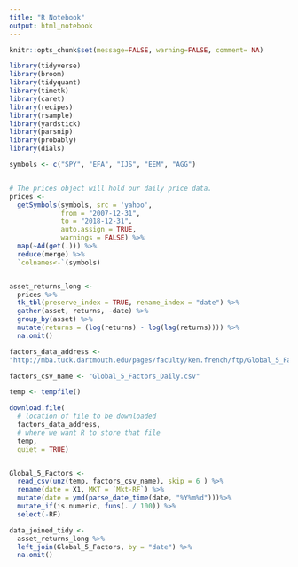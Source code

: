 ```yaml
---
title: "R Notebook"
output: html_notebook
---
```




```r

knitr::opts_chunk$set(message=FALSE, warning=FALSE, comment= NA)

library(tidyverse)
library(broom)
library(tidyquant)
library(timetk)
library(caret)
library(recipes)
library(rsample)
library(yardstick)
library(parsnip)
library(probably)
library(dials)

symbols <- c("SPY", "EFA", "IJS", "EEM", "AGG")


# The prices object will hold our daily price data.
prices <- 
  getSymbols(symbols, src = 'yahoo', 
             from = "2007-12-31",
             to = "2018-12-31",
             auto.assign = TRUE, 
             warnings = FALSE) %>% 
  map(~Ad(get(.))) %>% 
  reduce(merge) %>%
  `colnames<-`(symbols)


asset_returns_long <-  
  prices %>% 
  tk_tbl(preserve_index = TRUE, rename_index = "date") %>%
  gather(asset, returns, -date) %>% 
  group_by(asset) %>%  
  mutate(returns = (log(returns) - log(lag(returns)))) %>% 
  na.omit()

factors_data_address <- 
"http://mba.tuck.dartmouth.edu/pages/faculty/ken.french/ftp/Global_5_Factors_Daily_CSV.zip"

factors_csv_name <- "Global_5_Factors_Daily.csv"

temp <- tempfile()

download.file(
  # location of file to be downloaded
  factors_data_address,
  # where we want R to store that file
  temp, 
  quiet = TRUE)


Global_5_Factors <- 
  read_csv(unz(temp, factors_csv_name), skip = 6 ) %>%
  rename(date = X1, MKT = `Mkt-RF`) %>%
  mutate(date = ymd(parse_date_time(date, "%Y%m%d")))%>%
  mutate_if(is.numeric, funs(. / 100)) %>% 
  select(-RF)

data_joined_tidy <- 
  asset_returns_long %>%
  left_join(Global_5_Factors, by = "date") %>% 
  na.omit()
```
